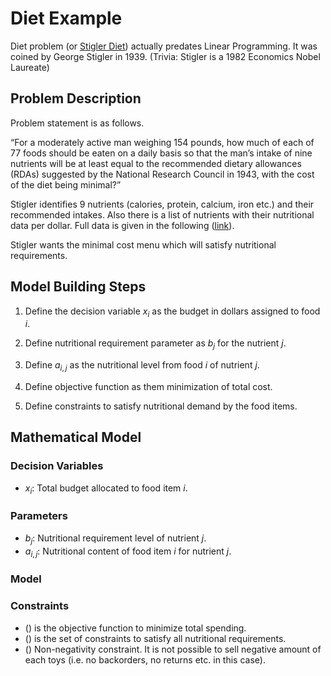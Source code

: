 # Diet Example

Diet problem (or [Stigler Diet](https://en.wikipedia.org/wiki/Stigler_diet)) actually predates Linear Programming. It was coined by George Stigler in 1939. (Trivia: Stigler is a 1982 Economics Nobel Laureate) 

## Problem Description

Problem statement is as follows.

"For a moderately active man weighing 154 pounds, how much of each of 77 foods should be eaten on a daily basis so that the man’s intake of nine nutrients will be at least equal to the recommended dietary allowances (RDAs) suggested by the National Research Council in 1943, with the cost of the diet being minimal?"

Stigler identifies 9 nutrients (calories, protein, calcium, iron etc.) and their recommended intakes. Also there is a list of nutrients with their nutritional data per dollar. Full data is given in the following ([link](https://developers.google.com/optimization/lp/stigler_diet)).

Stigler wants the minimal cost menu which will satisfy nutritional requirements.

## Model Building Steps

1. Define the decision variable $x_{i}$ as the budget in dollars assigned to food $i$.

2. Define nutritional requirement parameter as $b_{j}$ for the nutrient $j$.

3. Define $a_{i,j}$ as the nutritional level from food $i$ of nutrient $j$.

4. Define objective function as them minimization of total cost.

5. Define constraints to satisfy nutritional demand by the food items.

## Mathematical Model

### Decision Variables

+ $x_{i}$: Total budget allocated to food item $i$.  

### Parameters

+ $b_{j}$: Nutritional requirement level of nutrient $j$.
+ $a_{i,j}$: Nutritional content of food item $i$ for nutrient $j$.

### Model

\begin{gather}
\min z = \sum_{i} x_{i} \label{eq:obj.fun} \\
s.t. \nonumber \\
\sum_i a_{i,j}x_{i} \ge b_{j}, \ \forall_j \label{eq:nutrition.constraints} \\
x_{i} \ge 0, \ \forall_i \label{eq:non-negativity}\\
\end{gather}

### Constraints

+ (\ref{eq:obj.fun}) is the objective function to minimize total spending. 
+ (\ref{eq:nutrition.constraints}) is the set of constraints to satisfy all nutritional requirements.
+ (\ref{eq:non-negativity}) Non-negativity constraint. It is not possible to sell negative amount of each toys (i.e. no backorders, no returns etc. in this case).
